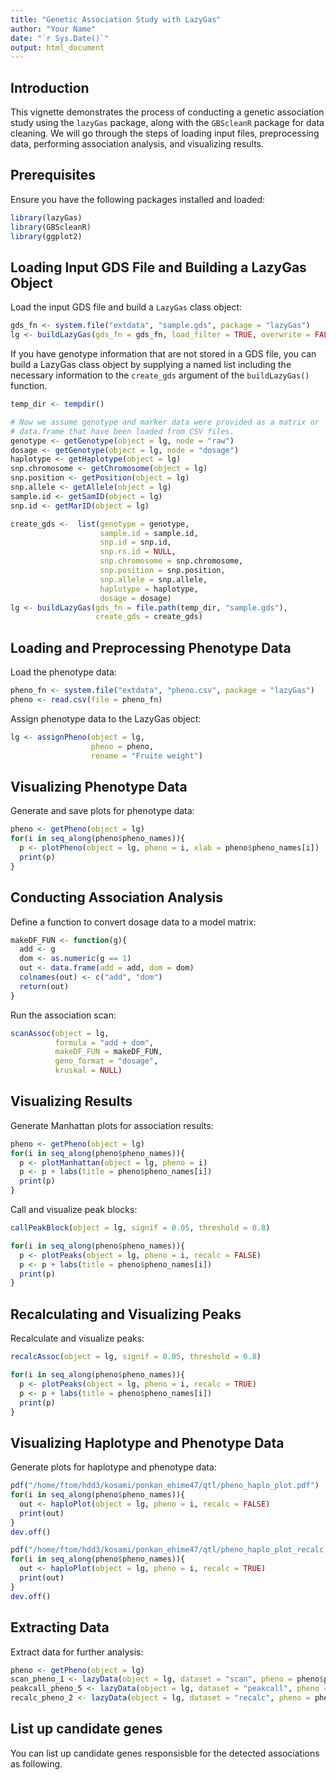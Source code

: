 ```yaml
---
title: "Genetic Association Study with LazyGas"
author: "Your Name"
date: "`r Sys.Date()`"
output: html_document
---
```


## Introduction
This vignette demonstrates the process of conducting a genetic association study using the `lazyGas` package, along with the `GBScleanR` package for data cleaning. We will go through the steps of loading input files, preprocessing data, performing association analysis, and visualizing results. 

## Prerequisites
Ensure you have the following packages installed and loaded:
```r
library(lazyGas)
library(GBScleanR)
library(ggplot2)
```

## Loading Input GDS File and Building a LazyGas Object
Load the input GDS file and build a `LazyGas` class object:
```r
gds_fn <- system.file("extdata", "sample.gds", package = "lazyGas")
lg <- buildLazyGas(gds_fn = gds_fn, load_filter = TRUE, overwrite = FALSE)
```

If you have genotype information that are not stored in a GDS file, you can build 
a LazyGas class object by supplying a named list including the necessary 
information to the `create_gds` argument of the `buildLazyGas()` function.
```r
temp_dir <- tempdir()

# Now we assume genotype and marker data were provided as a matrix or 
# data.frame that have been loaded from CSV files.
genotype <- getGenotype(object = lg, node = "raw")
dosage <- getGenotype(object = lg, node = "dosage")
haplotype <- getHaplotype(object = lg)
snp.chromosome <- getChromosome(object = lg)
snp.position <- getPosition(object = lg)
snp.allele <- getAllele(object = lg)
sample.id <- getSamID(object = lg)
snp.id <- getMarID(object = lg)

create_gds <-  list(genotype = genotype,
                    sample.id = sample.id,
                    snp.id = snp.id,
                    snp.rs.id = NULL,
                    snp.chromosome = snp.chromosome,
                    snp.position = snp.position,
                    snp.allele = snp.allele,
                    haplotype = haplotype,
                    dosage = dosage)
lg <- buildLazyGas(gds_fn = file.path(temp_dir, "sample.gds"), 
                   create_gds = create_gds)
```


## Loading and Preprocessing Phenotype Data
Load the phenotype data:
```r
pheno_fn <- system.file("extdata", "pheno.csv", package = "lazyGas")
pheno <- read.csv(file = pheno_fn)
```

Assign phenotype data to the LazyGas object:
```r
lg <- assignPheno(object = lg,
                  pheno = pheno,
                  rename = "Fruite weight")
```

## Visualizing Phenotype Data
Generate and save plots for phenotype data:
```r
pheno <- getPheno(object = lg)
for(i in seq_along(pheno$pheno_names)){
  p <- plotPheno(object = lg, pheno = i, xlab = pheno$pheno_names[i])
  print(p)
}
```

<!-- ## Confirming dosage Data -->
<!-- Check dosage and sample IDs: -->
<!-- ```{r} -->
<!-- ds <- getGenotype(object = lg, node = "dosage", valid = FALSE) -->
<!-- all_sample_id <- getSamID(object = lg, valid = FALSE) -->
<!-- valid_indices <- validSam(object = lg) -->
<!-- all_sample_id[!valid_indices] # IDs of invalid (parental) samples -->
<!-- ds[!valid_indices, 1] # Assigned integers for the invalid (parental) samples -->
<!-- ``` -->

## Conducting Association Analysis
Define a function to convert dosage data to a model matrix:
```r
makeDF_FUN <- function(g){
  add <- g
  dom <- as.numeric(g == 1)
  out <- data.frame(add = add, dom = dom)
  colnames(out) <- c("add", "dom")
  return(out)
}
```

Run the association scan:
```r
scanAssoc(object = lg,
          formula = "add + dom",
          makeDF_FUN = makeDF_FUN,
          geno_format = "dosage",
          kruskal = NULL)
```

## Visualizing Results
Generate Manhattan plots for association results:
```r
pheno <- getPheno(object = lg)
for(i in seq_along(pheno$pheno_names)){
  p <- plotManhattan(object = lg, pheno = i)
  p <- p + labs(title = pheno$pheno_names[i])
  print(p)
}
```

Call and visualize peak blocks:
```r
callPeakBlock(object = lg, signif = 0.05, threshold = 0.8)

for(i in seq_along(pheno$pheno_names)){
  p <- plotPeaks(object = lg, pheno = i, recalc = FALSE)
  p <- p + labs(title = pheno$pheno_names[i])
  print(p)
}
```

## Recalculating and Visualizing Peaks
Recalculate and visualize peaks:
```r
recalcAssoc(object = lg, signif = 0.05, threshold = 0.8)

for(i in seq_along(pheno$pheno_names)){
  p <- plotPeaks(object = lg, pheno = i, recalc = TRUE)
  p <- p + labs(title = pheno$pheno_names[i])
  print(p)
}
```

## Visualizing Haplotype and Phenotype Data
Generate plots for haplotype and phenotype data:
```r
pdf("/home/ftom/hdd3/kosami/ponkan_ehime47/qtl/pheno_haplo_plot.pdf")
for(i in seq_along(pheno$pheno_names)){
  out <- haploPlot(object = lg, pheno = i, recalc = FALSE)
  print(out)
}
dev.off()

pdf("/home/ftom/hdd3/kosami/ponkan_ehime47/qtl/pheno_haplo_plot_recalc.pdf")
for(i in seq_along(pheno$pheno_names)){
  out <- haploPlot(object = lg, pheno = i, recalc = TRUE)
  print(out)
}
dev.off()
```

## Extracting Data
Extract data for further analysis:
```r
pheno <- getPheno(object = lg)
scan_pheno_1 <- lazyData(object = lg, dataset = "scan", pheno = pheno$pheno_names[1])
peakcall_pheno_5 <- lazyData(object = lg, dataset = "peakcall", pheno = pheno$pheno_names[5])
recalc_pheno_2 <- lazyData(object = lg, dataset = "recalc", pheno = pheno$pheno_names[2])
```

## List up candidate genes
You can list up candidate genes responsisble for the detected associations as 
following. 
```r

```

